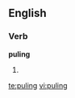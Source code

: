 ==English==

===Verb===
'''puling'''

# {{present participle of|[[pule]]}}

[[te:puling]]
[[vi:puling]]